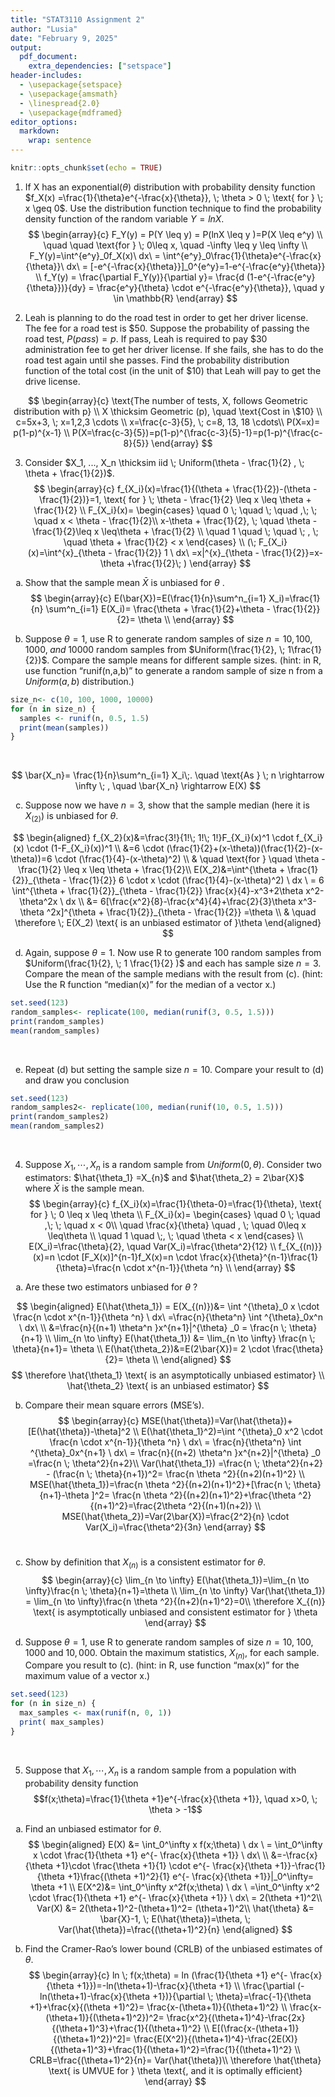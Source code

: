 ```yaml
---
title: "STAT3110 Assignment 2"
author: "Lusia"
date: "February 9, 2025"
output: 
  pdf_document: 
    extra_dependencies: ["setspace"]
header-includes: 
  - \usepackage{setspace} 
  - \usepackage{amsmath}
  - \linespread{2.0}
  - \usepackage{mdframed}
editor_options: 
  markdown: 
    wrap: sentence
---
```


```r
knitr::opts_chunk$set(echo = TRUE)
```

1.  If X has an exponential($\theta$) distribution with probability density function $f_X(x) =\frac{1}{\theta}e^{-\frac{x}{\theta}}, \; \theta > 0 \; \text{ for } \; x \geq 0$. Use the distribution function technique to find the probability density function of the random variable $Y = ln X$.
$$
    \begin{array}{c}
    F_Y(y) = P(Y \leq y) = P(lnX \leq y )=P(X \leq e^y) \\  \quad \quad \text{for } \; 0\leq x, \quad -\infty \leq y \leq \infty \\
    F_Y(y)=\int^{e^y}_0f_X(x)\ dx\ = \int^{e^y}_0\frac{1}{\theta}e^{-\frac{x}{\theta}}\ dx\ = [-e^{-\frac{x}{\theta}}]_0^{e^y}=1-e^{-\frac{e^y}{\theta}}
    \\
    f_Y(y)  = \frac{\partial F_Y(y)}{\partial y}= \frac{d (1-e^{-\frac{e^y}{\theta}})}{dy} = \frac{e^y}{\theta} \cdot e^{-\frac{e^y}{\theta}}, \quad y \in \mathbb{R}
    \end{array}
$$

2.  Leah is planning to do the road test in order to get her driver license. The fee for a road test is \$50. Suppose the probability of passing the road test, $P(pass) = p$. If pass, Leah is required to pay \$30 administration fee to get her driver license. If she fails, she has to do the road test again until she passes.  Find the probability distribution function of the total cost (in the unit of \$10) that Leah will pay to get the drive license.

$$
\begin{array}{c}
\text{The number of tests, X, follows Geometric distribution with p} \\ 
X \thicksim Geometric (p), \quad \text{Cost in \$10} \\ 
c=5x+3, \; x=1,2,3 \cdots \\
x=\frac{c-3}{5}, \; c=8, 13, 18 \cdots\\
P(X=x)= p(1-p)^{x-1} \\
P(X=\frac{c-3}{5})=p(1-p)^{\frac{c-3}{5}-1}=p(1-p)^{\frac{c-8}{5}}
\end{array}
$$

3.  Consider $X_1, ..., X_n \thicksim iid \; Uniform(\theta - \frac{1}{2} , \; \theta + \frac{1}{2})$. 
$$
    \begin{array}{c}
    f_{X_i}(x)=\frac{1}{(\theta + \frac{1}{2})-(\theta - \frac{1}{2})}=1, \text{ for } \; \theta - \frac{1}{2} \leq x \leq \theta + \frac{1}{2} \\
    F_{X_i}(x)= 
    \begin{cases} 
    \quad 0 \; \quad \; \quad ,\; \; \quad x < \theta - \frac{1}{2}\\
    x-\theta + \frac{1}{2}, \; \quad \theta - \frac{1}{2}\leq x \leq\theta + \frac{1}{2} \\
    \quad 1 \quad \; \quad \; , \; \quad \theta + \frac{1}{2} < x 
    \end{cases}
    \\
    (\; F_{X_i}(x)=\int^{x}_{\theta - \frac{1}{2}} 1 \ dx\ =x|^{x}_{\theta - \frac{1}{2}}=x-\theta +\frac{1}{2}\; )
    \end{array}
$$


(a) Show that the sample mean $\bar{X}$ is unbiased for $\theta$ .
$$
    \begin{array}{c}
    E(\bar{X})=E(\frac{1}{n}\sum^n_{i=1} X_i)=\frac{1}{n} \sum^n_{i=1} E(X_i)= \frac{\theta + \frac{1}{2}+\theta - \frac{1}{2}}{2}= \theta \\
    \end{array}
$$

(b) Suppose $\theta =1$, use R to generate random samples of size $n = 10, 100, 1000,\; and \; 10000$ random samples from $Uniform(\frac{1}{2}, \; 1\frac{1}{2})$. Compare the sample means for different sample sizes. (hint: in R, use function “runif(n,a,b)” to generate a random sample of size n from a $Uniform(a,b)$ distribution.)
```r
size_n<- c(10, 100, 1000, 10000)
for (n in size_n) {
  samples <- runif(n, 0.5, 1.5)
  print(mean(samples))
}
```
\  
\begin{mdframed}
As n increases, the sample mean gets closer to expected sample mean. In other word, the magnitude of difference between the sample mean and the expected sample mean decreases.
\end{mdframed}
$$
\bar{X_n}= \frac{1}{n}\sum^n_{i=1} X_i\;.  \quad \text{As } \; n \rightarrow \infty \; , \quad 
\bar{X_n} \rightarrow E(X)
$$

(c) Suppose now we have $n = 3$, show that the sample median (here it is $X_{(2)}$) is unbiased for $\theta$.

$$
\begin{aligned}
f_{X_2}(x)&=\frac{3!}{1!\; 1!\; 1!}F_{X_i}(x)^1 \cdot f_{X_i}(x) \cdot (1-F_{X_i}(x))^1 \\
&=6 \cdot (\frac{1}{2}+(x-\theta))(\frac{1}{2}-(x-\theta))=6 \cdot (\frac{1}{4}-(x-\theta)^2) \\
& \quad \text{for } \quad \theta -  \frac{1}{2}  \leq x \leq \theta + \frac{1}{2}\\
E(X_2)&=\int^{\theta + \frac{1}{2}}_{\theta -  \frac{1}{2}} 6 \cdot x \cdot (\frac{1}{4}-(x-\theta)^2) \ dx \ = 6 \int^{\theta + \frac{1}{2}}_{\theta -  \frac{1}{2}} \frac{x}{4}-x^3+2\theta x^2-\theta^2x \ dx \\
&= 6[\frac{x^2}{8}-\frac{x^4}{4}+\frac{2}{3}\theta x^3-\theta ^2x]^{\theta + \frac{1}{2}}_{\theta -  \frac{1}{2}} =\theta \\
& \quad \therefore \; E(X_2) \text{ is an unbiased estimator of }\theta
\end{aligned}
$$

(d) Again, suppose $\theta =1$. Now use R to generate 100 random samples from $Uniform(\frac{1}{2}, \; 1 \frac{1}{2} )$ and each has sample size $n = 3$. Compare the mean of the sample medians with the result from (c). (hint: Use the R function “median(x)” for the median of a vector x.)
```r
set.seed(123) 
random_samples<- replicate(100, median(runif(3, 0.5, 1.5)))
print(random_samples)
mean(random_samples)

```
  
\  
\begin{mdframed}
We expect the mean of the sample medians to be approximately 1 and the result is very close to 1.
\end{mdframed}

(e) Repeat (d) but setting the sample size $n = 10$. Compare your result to (d) and draw you conclusion

```r
set.seed(123) 
random_samples2<- replicate(100, median(runif(10, 0.5, 1.5)))
print(random_samples2)
mean(random_samples2)
```
\  
\begin{mdframed}
As n increases, the mean of sample median is closer to 1. Comparing with part (d), the sample median mean is closer to 1, as variance decreases.
\end{mdframed}

4.  Suppose $X_1, \cdots , X_n$ is a random sample from $Uniform(0, \theta)$. Consider two estimators: $\hat{\theta_1} =X_{n}$ and $\hat{\theta_2} = 2\bar{X}$ where $\bar{X}$ is the sample mean. 
$$
    \begin{array}{c}
    f_{X_i}(x)=\frac{1}{\theta-0}=\frac{1}{\theta}, \text{ for } \; 0 \leq x \leq \theta \\
    F_{X_i}(x)= 
    \begin{cases} 
    \quad 0 \; \quad ,\; \; \quad x < 0\\
    \quad \frac{x}{\theta} \quad , \; \quad 0\leq x \leq\theta  \\
    \quad 1 \quad \;, \; \quad \theta  < x 
    \end{cases}
    \\
    E(X_i)=\frac{\theta}{2}, \quad Var(X_i)=\frac{\theta^2}{12} \\
    f_{X_{(n)}}(x)=n \cdot [F_X(x)]^{n-1}f_X(x)=n \cdot \frac{x}{\theta}^{n-1}\frac{1}{\theta}=\frac{n \cdot x^{n-1}}{\theta ^n} \\
    \end{array}
$$

(a) Are these two estimators unbiased for $\theta$ ?

$$
\begin{aligned}
E(\hat{\theta_1}) = E(X_{(n)})&= \int ^{\theta}_0 x \cdot \frac{n \cdot x^{n-1}}{\theta ^n} \ dx\ =\frac{n}{\theta^n} \int ^{\theta}_0x^n \ dx\ \\
&=\frac{n}{(n+1) \theta^n }x^{n+1}|^{\theta} _0 = \frac{n \; \theta}{n+1}
\\
\lim_{n \to \infty} E(\hat{\theta_1}) &= \lim_{n \to \infty} \frac{n \; \theta}{n+1}= \theta
\\
E(\hat{\theta_2})&=E(2\bar{X})= 2 \cdot \frac{\theta}{2}= \theta \\
\end{aligned}
$$ 
$$
\therefore \hat{\theta_1}  \text{ is an asymptotically unbiased estimator}  \\
\hat{\theta_2} \text{ is an unbiased estimator}
$$

(b) Compare their mean square errors (MSE’s).
$$
\begin{array}{c}
MSE(\hat{\theta})=Var(\hat{\theta})+[E(\hat{\theta})-\theta]^2 \\
E(\hat{\theta_1}^2)=\int ^{\theta}_0 x^2 \cdot \frac{n \cdot x^{n-1}}{\theta ^n} \ dx\ = 
\frac{n}{\theta^n} \int ^{\theta}_0x^{n+1} \ dx\ = \frac{n}{(n+2) \theta^n }x^{n+2}|^{\theta} _0 =\frac{n \; \theta^2}{n+2}\\
Var(\hat{\theta_1}) =\frac{n \; \theta^2}{n+2} - (\frac{n \; \theta}{n+1})^2= \frac{n \theta ^2}{(n+2)(n+1)^2} \\
MSE(\hat{\theta_1})=\frac{n \theta ^2}{(n+2)(n+1)^2}+[\frac{n \; \theta}{n+1}-\theta ]^2=
\frac{n \theta ^2}{(n+2)(n+1)^2}+\frac{\theta ^2}{(n+1)^2}=\frac{2\theta ^2}{(n+1)(n+2)} \\
MSE(\hat{\theta_2})=Var(2\bar{X})=\frac{2^2}{n} \cdot Var(X_i)=\frac{\theta^2}{3n}
\end{array}
$$
\  
\begin{mdframed}
Both mean square errors approach to 0 as n increases, but \( MSE(\hat{\theta_1}) \) decreases at a faster rate than \( MSE(\hat{\theta_2}) \) as n increases. Therefore, \( \hat{\theta_1} \) is preferred with large n and \( \hat{\theta_2} \) is preferred with smaller n.
\end{mdframed}

(c) Show by definition that $X_{(n)}$ is a consistent estimator for $\theta$.
$$
\begin{array}{c}
\lim_{n \to \infty} E(\hat{\theta_1})=\lim_{n \to \infty}\frac{n \; \theta}{n+1}=\theta \\
\lim_{n \to \infty} Var(\hat{\theta_1}) = \lim_{n \to \infty}\frac{n \theta ^2}{(n+2)(n+1)^2}=0\\
\therefore X_{(n)} \text{ is asymptotically unbiased and consistent estimator for } \theta
\end{array}
$$

(d) Suppose $\theta =1$, use R to generate random samples of size $n = 10, \; 100, \; 1000$ and $10,000$. Obtain the maximum statistics, $X_{(n)}$, for each sample. Compare you result to (c). (hint: in R, use function “max(x)” for the maximum value of a vector x.)
```r
set.seed(123) 
for (n in size_n) {
  max_samples <- max(runif(n, 0, 1))
  print( max_samples)
}
```

\  
\begin{mdframed}
The simulation confirms that larger samples produce better estimates, as n increases the observed \(X_{(n)}\) approach 1. So, based on the R results and the theoretical proof from (c), the maximum statistic \(X_{(n_)}\) is a consistent estimator of \(\theta\).
\end{mdframed}

5. Suppose that $X_1, \cdots , X_n$ is a random sample from a population with probability
density function 
$$f(x;\theta)=\frac{1}{\theta +1}e^{-\frac{x}{\theta +1}}, \quad x>0, \; \theta > -1$$
(a) Find an unbiased estimator for $\theta$.
$$
\begin{aligned}
E(X) &= \int_0^\infty x f(x;\theta) \ dx \ = \int_0^\infty x \cdot \frac{1}{\theta +1} e^{- \frac{x}{\theta +1}} \ dx\ \\
&=-\frac{x}{\theta +1}\cdot \frac{\theta +1}{1} \cdot e^{- \frac{x}{\theta +1}}-\frac{1}{\theta +1}\frac{(\theta +1)^2}{1} e^{- \frac{x}{\theta +1}}|_0^\infty= \theta +1 \\
E(X^2)&= \int_0^\infty x^2f(x;\theta) \ dx \ =\int_0^\infty x^2 \cdot \frac{1}{\theta +1} e^{- \frac{x}{\theta +1}} \ dx\ = 2(\theta +1)^2\\
Var(X) &= 2(\theta+1)^2-(\theta+1)^2= (\theta+1)^2\\
\hat{\theta} &= \bar{X}-1, \; E(\hat{\theta})=\theta, \; Var(\hat{\theta})=\frac{(\theta+1)^2}{n}
\end{aligned}
$$

(b) Find the Cramer-Rao’s lower bound (CRLB) of the unbiased estimates of $\theta$. 
$$
\begin{array}{c}
ln \; f(x;\theta) = ln (\frac{1}{\theta +1} e^{- \frac{x}{\theta +1}})=-ln(\theta+1)-\frac{x}{\theta +1} \\
\frac{\partial (-ln(\theta+1)-\frac{x}{\theta +1})}{\partial \; \theta}=\frac{-1}{\theta +1}+\frac{x}{(\theta +1)^2}= \frac{x-(\theta+1)}{(\theta+1)^2} \\
\frac{x-(\theta+1)}{(\theta+1)^2})^2= \frac{x^2}{(\theta+1)^4}-\frac{2x}{(\theta+1)^3}+\frac{1}{(\theta+1)^2} \\
E[(\frac{x-(\theta+1)}{(\theta+1)^2})^2]= \frac{E(X^2)}{(\theta+1)^4}-\frac{2E(X)}{(\theta+1)^3}+\frac{1}{(\theta+1)^2}=\frac{1}{(\theta+1)^2} \\
CRLB=\frac{(\theta+1)^2}{n}= Var(\hat{\theta})\\
\therefore \hat{\theta} \text{ is UMVUE for } \theta \text{, and it is optimally efficient}
\end{array}
$$
